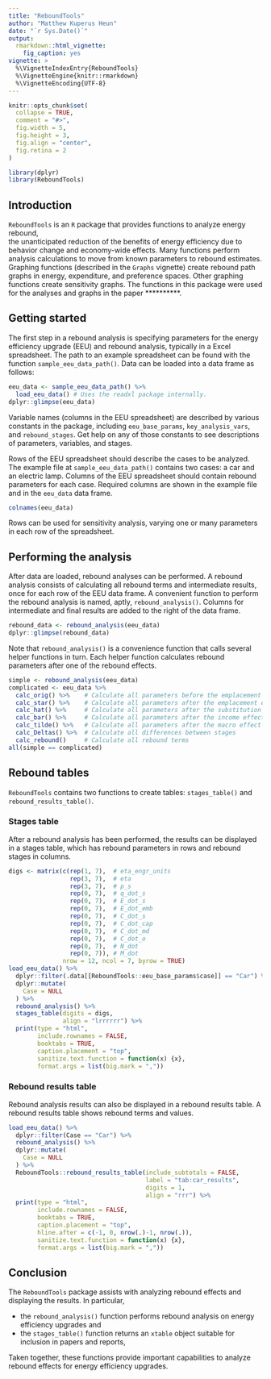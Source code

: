 ```yaml
---
title: "ReboundTools"
author: "Matthew Kuperus Heun"
date: "`r Sys.Date()`"
output: 
  rmarkdown::html_vignette:
    fig_caption: yes
vignette: >
  %\VignetteIndexEntry{ReboundTools}
  %\VignetteEngine{knitr::rmarkdown}
  %\VignetteEncoding{UTF-8}
---
```


```r
knitr::opts_chunk$set(
  collapse = TRUE,
  comment = "#>", 
  fig.width = 5,
  fig.height = 3,
  fig.align = "center",
  fig.retina = 2
)
```

```r
library(dplyr)
library(ReboundTools)
```


## Introduction

`ReboundTools` is an `R` package that provides functions to analyze 
energy rebound,  
the unanticipated reduction 
of the benefits of energy efficiency 
due to behavior change and economy-wide effects.
Many functions perform analysis calculations to move from 
known parameters to rebound estimates.
Graphing functions (described in the `Graphs` vignette)
create rebound path graphs in 
energy, expenditure, and preference spaces.
Other graphing functions create sensitivity graphs. 
The functions in this package were used for the 
analyses and graphs in the paper **********.


## Getting started

The first step in a rebound analysis is
specifying parameters for the energy efficiency upgrade (EEU)
and rebound analysis, 
typically in a Excel spreadsheet.
The path to an example spreadsheet can be found with the function `sample_eeu_data_path()`.
Data can be loaded into a data frame as follows:

```r
eeu_data <- sample_eeu_data_path() %>% 
  load_eeu_data() # Uses the readxl package internally.
dplyr::glimpse(eeu_data)
```

Variable names (columns in the EEU spreadsheet)
are described by various constants in the package, 
including `eeu_base_params`, `key_analysis_vars`, and `rebound_stages`.
Get help on any of those constants to see descriptions of 
parameters, variables, and stages.

Rows of the EEU spreadsheet should describe the cases to be analyzed.
The example file at `sample_eeu_data_path()` contains two cases: 
a car and an electric lamp.
Columns of the EEU spreadsheet should contain rebound parameters for each case.
Required columns are shown in the example file and in the `eeu_data` data frame.

```r
colnames(eeu_data)
```

Rows can be used for sensitivity analysis, varying one or many parameters 
in each row of the spreadsheet.


## Performing the analysis

After data are loaded, rebound analyses can be performed.
A rebound analysis consists of calculating all rebound terms and intermediate results, 
once for each row of the EEU data frame.
A convenient function to perform the rebound analysis is named, aptly, `rebound_analysis()`.
Columns for intermediate and final results are added to the right of the data frame.

```r
rebound_data <- rebound_analysis(eeu_data)
dplyr::glimpse(rebound_data)
```

Note that `rebound_analysis()` is a convenience function that calls several 
helper functions in turn.
Each helper function calculates rebound parameters after one of the rebound effects.

```r
simple <- rebound_analysis(eeu_data)
complicated <- eeu_data %>% 
  calc_orig() %>%    # Calculate all parameters before the emplacement effect
  calc_star() %>%    # Calculate all parameters after the emplacement effect
  calc_hat() %>%     # Calculate all parameters after the substitution effect
  calc_bar() %>%     # Calculate all parameters after the income effect
  calc_tilde() %>%   # Calculate all parameters after the macro effect
  calc_Deltas() %>%  # Calculate all differences between stages
  calc_rebound()     # Calculate all rebound terms
all(simple == complicated)
```


## Rebound tables

`ReboundTools` contains two functions to create tables:
`stages_table()` and `rebound_results_table()`.


### Stages table

After a rebound analysis has been performed, 
the results can be displayed in a stages table, which has 
rebound parameters in rows and 
rebound stages in columns.

```r
digs <- matrix(c(rep(1, 7),  # eta_engr_units
                 rep(3, 7),  # eta
                 rep(3, 7),  # p_s
                 rep(0, 7),  # q_dot_s
                 rep(0, 7),  # E_dot_s
                 rep(0, 7),  # E_dot_emb
                 rep(0, 7),  # C_dot_s
                 rep(0, 7),  # C_dot_cap
                 rep(0, 7),  # C_dot_md
                 rep(0, 7),  # C_dot_o
                 rep(0, 7),  # N_dot
                 rep(0, 7)), # M_dot
               nrow = 12, ncol = 7, byrow = TRUE)
load_eeu_data() %>% 
  dplyr::filter(.data[[ReboundTools::eeu_base_params$case]] == "Car") %>% 
  dplyr::mutate(
    Case = NULL
  ) %>% 
  rebound_analysis() %>% 
  stages_table(digits = digs, 
               align = "lrrrrrr") %>% 
  print(type = "html",
        include.rownames = FALSE, 
        booktabs = TRUE,
        caption.placement = "top",
        sanitize.text.function = function(x) {x},
        format.args = list(big.mark = ","))
```


### Rebound results table

Rebound analysis results can also be displayed in a rebound results table.
A rebound results table shows rebound terms and values.

```r
load_eeu_data() %>% 
  dplyr::filter(Case == "Car") %>% 
  rebound_analysis() %>% 
  dplyr::mutate(
    Case = NULL
  ) %>%
  ReboundTools::rebound_results_table(include_subtotals = FALSE, 
                                      label = "tab:car_results", 
                                      digits = 1, 
                                      align = "rrr") %>% 
  print(type = "html",
        include.rownames = FALSE, 
        booktabs = TRUE,
        caption.placement = "top",
        hline.after = c(-1, 0, nrow(.)-1, nrow(.)),
        sanitize.text.function = function(x) {x},
        format.args = list(big.mark = ","))
```


## Conclusion

The `ReboundTools` package assists with analyzing rebound effects and 
displaying the results.
In particular, 

* the `rebound_analysis()` function performs rebound analysis 
on energy efficiency upgrades and
* the `stages_table()` function returns an `xtable` object
suitable for inclusion in papers and reports,

Taken together, these functions provide important capabilities to analyze
rebound effects for energy efficiency upgrades.
